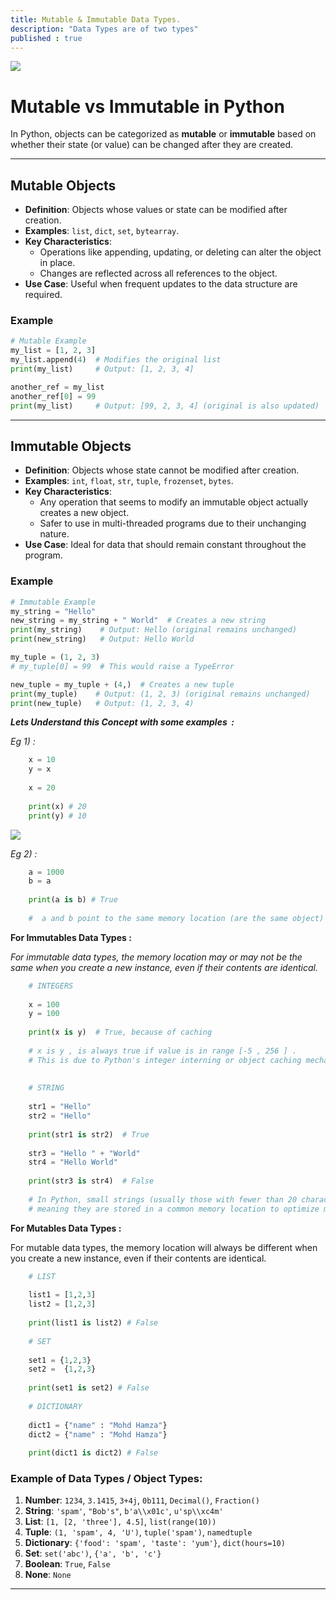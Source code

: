 ```yaml
---
title: Mutable & Immutable Data Types.
description: "Data Types are of two types"
published : true
---
```


![](https://i.postimg.cc/y62mgZLQ/mutable-and-immutable.jpg)


# Mutable vs Immutable in Python

In Python, objects can be categorized as **mutable** or **immutable** based on whether their state (or value) can be changed after they are created.

---

## **Mutable Objects**
- **Definition**: Objects whose values or state can be modified after creation.
- **Examples**: `list`, `dict`, `set`, `bytearray`.
- **Key Characteristics**:
  - Operations like appending, updating, or deleting can alter the object in place.
  - Changes are reflected across all references to the object.
- **Use Case**: Useful when frequent updates to the data structure are required.

### **Example**
```python
# Mutable Example
my_list = [1, 2, 3]
my_list.append(4)  # Modifies the original list
print(my_list)     # Output: [1, 2, 3, 4]

another_ref = my_list
another_ref[0] = 99
print(my_list)     # Output: [99, 2, 3, 4] (original is also updated)
```

---

## **Immutable Objects**
- **Definition**: Objects whose state cannot be modified after creation.
- **Examples**: `int`, `float`, `str`, `tuple`, `frozenset`, `bytes`.
- **Key Characteristics**:
  - Any operation that seems to modify an immutable object actually creates a new object.
  - Safer to use in multi-threaded programs due to their unchanging nature.
- **Use Case**: Ideal for data that should remain constant throughout the program.

### **Example**
```python
# Immutable Example
my_string = "Hello"
new_string = my_string + " World"  # Creates a new string
print(my_string)    # Output: Hello (original remains unchanged)
print(new_string)   # Output: Hello World

my_tuple = (1, 2, 3)
# my_tuple[0] = 99  # This would raise a TypeError

new_tuple = my_tuple + (4,)  # Creates a new tuple
print(my_tuple)    # Output: (1, 2, 3) (original remains unchanged)
print(new_tuple)   # Output: (1, 2, 3, 4)
```

**_Lets Understand this Concept with some examples  :_** 

_Eg 1) :_ 

```py
    x = 10 
    y = x 
    
    x = 20
    
    print(x) # 20
    print(y) # 10
```

![](https://res.cloudinary.com/dkkifg17t/image/upload/v1735135070/Documentarium/Python/ok5n2vfh9pnhaeus8ypf.jpg)

_Eg 2) :_

```py
    a = 1000
    b = a
    
    print(a is b) # True
    
    #  a and b point to the same memory location (are the same object)
```
**For Immutables Data Types :**

_For immutable data types, the memory location may or may not be the same when you create a new instance, even if their contents are identical._
```py
    # INTEGERS
    
    x = 100
    y = 100
    
    print(x is y)  # True, because of caching
    
    # x is y , is always true if value is in range [-5 , 256 ] . 
    # This is due to Python's integer interning or object caching mechanism, which optimizes memory usage and improves performance.
    
    
    # STRING 
    
    str1 = "Hello"
    str2 = "Hello"
    
    print(str1 is str2)  # True
    
    str3 = "Hello " + "World"
    str4 = "Hello World"
    
    print(str3 is str4)  # False
    
    # In Python, small strings (usually those with fewer than 20 characters) are often interned, 
    # meaning they are stored in a common memory location to optimize memory usage and performance.
```

**For Mutables Data Types :**

For mutable data types, the memory location will always be different when you create a new instance, even if their contents are identical.

```py
    # LIST
    
    list1 = [1,2,3]
    list2 = [1,2,3]
    
    print(list1 is list2) # False
    
    # SET
    
    set1 = {1,2,3}
    set2 =  {1,2,3}
    
    print(set1 is set2) # False
    
    # DICTIONARY 
    
    dict1 = {"name" : "Mohd Hamza"}
    dict2 = {"name" : "Mohd Hamza"}
    
    print(dict1 is dict2) # False
```
    


### Example of Data Types / Object Types:

1. **Number**: `1234`, `3.1415`, `3+4j`, `0b111`, `Decimal()`, `Fraction()`
2. **String**: `'spam'`, `"Bob's"`, `b'a\\x01c'`, `u'sp\\xc4m'`
3. **List**: `[1, [2, 'three'], 4.5]`, `list(range(10))`
4. **Tuple**: `(1, 'spam', 4, 'U')`, `tuple('spam')`, `namedtuple`
5. **Dictionary**: `{'food': 'spam', 'taste': 'yum'}`, `dict(hours=10)`
6. **Set**: `set('abc')`, `{'a', 'b', 'c'}`
7. **Boolean**: `True`, `False`
8. **None**: `None`

---